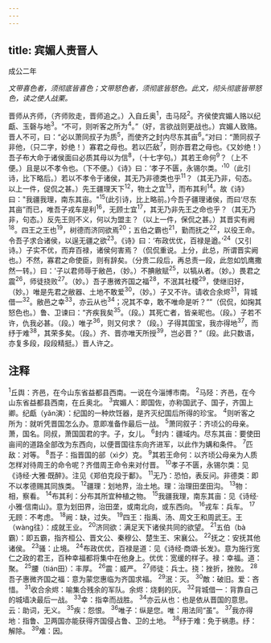 ```yaml
---
---
---
```

title: 宾媚人责晋人
---



成公二年

*文带喜色者，须彻底皆喜色；文带怒色者，须彻底皆怒色。此文，彻头彻底皆带怒色，读之使人战栗。*

晋师从齐师，（齐师败走，晋师追之。）入自丘奥<sup>1</sup>，击马陉<sup>2</sup>。齐侯使宾媚人赂以纪甗、玉磬与地<sup>3</sup>。“不可，则听客之所为<sup>4</sup>。”（好，言欲战则更战也。）宾媚人致赂。晋人不可，曰：“必以萧同叔子为质<sup>5</sup>，而使齐之封内尽东其亩<sup>6</sup>。”对曰：“萧同叔子非他，（只二字，妙绝！）寡君之母也。若以匹敌<sup>7</sup>，则亦晋君之母也。《又妙绝！）吾子布大命于诸侯面曰必质其母以为信<sup>8</sup>，（十七字句。）其若王命何<sup>9</sup>？（上不便。）且是以不孝令也。（下不便。）《诗》曰：‘孝子不匮，永锡尔类。'<sup>10</sup>（此引诗，比下略后。）若以不孝令于诸侯，其无乃非德类也乎<sup>11</sup>？（其无乃非，句态。以上一件，促侃之甚。）先王疆理天下<sup>12</sup>，物土之宜<sup>13</sup>，而布其利<sup>14</sup>。故《诗》曰："我疆我理，南东其亩。"<sup>15</sup>(此引诗，比上略前。)今吾子疆理诸侯，而曰‘尽东其亩”而已，唯吾子戎车是利<sup>16</sup>，无顾士宜<sup>17</sup>，其无乃非先王之命也乎？（其无乃非，句态。）反先王则不义，何以为盟主？（以上一件，保侃之甚。）其晋实有阙<sup>18</sup>。四王之王也<sup>19</sup>，树德而济同欲焉<sup>20</sup>；五伯之霸也<sup>21</sup>，勤而抚之<sup>22</sup>，以役王命。令吾子求合诸侯，以逞无疆之欲<sup>23</sup>。《诗》曰：‘布政优优，百禄是遒。’<sup>24</sup>（又引诗。）子实不优，而弃百禄，诸侯何害焉？（侃侃重说。上分，此总，所谓晋实阙也。）不然，寡君之命使臣，则有辞矣。（分贵二段后，再总责一段，此忽如饥鹰撒然一转。）曰：'子以君师辱于敝邑，（妙。）不腆敝赋<sup>25</sup>，以犒从者。（妙。）畏君之震<sup>26</sup>，师徒挠败<sup>27</sup>。（妙。）吾子惠微齐国之福<sup>28</sup>，不泯其社稷<sup>29</sup>，使继旧好，（妙。）唯是先君之敝器、土地不敢爱<sup>30</sup>，（妙。）子又不许。请收合余烬<sup>31</sup>，背城借一<sup>32</sup>。敝邑之幸<sup>33</sup>，亦云从也<sup>34</sup>；况其不幸，敢不唯命是听？””（侃侃，如掬其怒色也。）鲁、卫谏曰：“齐疾我矣<sup>35</sup>。（段。）其死亡者，皆亲昵也。（段。）子若不许，仇我必甚。（段。）唯子<sup>36</sup>，则又何求？（段。）子得其国宝，我亦得地<sup>37</sup>，而纾于难<sup>38</sup>，其荣多矣。（段。）齐、晋亦唯天所授<sup>39</sup>，岂必晋？”（段。此只数语，亦复多段，段段精挺。）晋人许之。

## 注释

<sup>1</sup>丘舆：齐邑，在今山东省益都县西南。一说在今淄博市南。
<sup>2</sup>马陉：齐邑，在今山东省益都县西南，在丘奥北。
<sup>3</sup>宾媚人：即国佐，亦称国武子、国子，齐国上卿。纪甗（yǎn演）：纪国的一种炊饪器，是齐灭纪国后所得的珍宝。
<sup>4</sup>则听客之所为：就听凭晋国怎么办。意即准备作最后一战。
<sup>5</sup>萧同叙子：齐顷公的母亲。萧，国名。同叔，萧国国君的字。子，女儿。
<sup>6</sup>封内：疆域内。尽东其亩：要使田亩间的道路全部改为东西向，以便晋国往东向齐进军，以此作为媾和条件。
<sup>7</sup>匹敌：对等。
<sup>8</sup>吾子：指晋国的郤（xì夕）克。
<sup>9</sup>其若王命何：以齐顷公母亲为人质怎样对待周王的命令呢？齐借周王命令来对付晋。
<sup>10</sup>孝子不匮，永锡尔类：见《诗经·大雅·既醉》。注见《郑伯克段于鄱》。
<sup>11</sup>无乃：恐怕，表反问。非德类：即不以孝德赐其同族类。
<sup>12</sup>疆理：划地界，治土地。理：治理田垄田沟。
<sup>13</sup>物：相，察看。
<sup>14</sup>布其利：分布其所宜种植之物。
<sup>15</sup>我疆我理，南东其亩：见《诗经·小雅·信南山》。意为划田界，治田垄，或南北向，或东西向。
<sup>16</sup>戎车：兵车。
<sup>17</sup>无顾：不考虑。
<sup>18</sup>阙：缺，过失。
<sup>19</sup>四王：指禹、汤、周文王和周武王。王（wàng往）：成就王业。
<sup>20</sup>济同欲：满足天下诸侯共同的欲望。
<sup>21</sup>五伯（bà霸）：即五霸，指齐桓公、晋文公、秦穆公、楚生王、宋襄公。
<sup>22</sup>抚之：安抚其他诸侯。
<sup>23</sup>骚：止境。
<sup>24</sup>布政优优，百禄是道：见《诗经·商頌·长发》。意为施行宽仁之政的君王，百种幸福都将集中在他身上。优优：宽缓的样子。禄：幸福。道：聚。
<sup>25</sup>腰（tián田）：丰厚。
<sup>26</sup>震：威严。
<sup>27</sup>师徒：兵士。挠：挫折，挫败。
<sup>28</sup>吾子惠微齐国之福：意为蒙您惠临为齐国求福。
<sup>29</sup>泯：灭。
<sup>30</sup>敵：破旧。爱：吝惜。
<sup>31</sup>收合余烬：喻集合残余的军队。余烬：烧剩的灰。
<sup>32</sup>背城借一：背靠自己的城墙决最后一战。
<sup>33</sup>幸：指幸而战胜。
<sup>34</sup>亦云从也：也是依从晋国的意思。云：助词，无义。
<sup>35</sup>疾：怨恨。
<sup>36</sup>唯子：纵是您。唯：用法同“虽”。
<sup>37</sup>我亦得地：指鲁、卫两国亦能获得齐国侵占鲁、卫的土地。
<sup>38</sup>纾于难：免于祸患。纾：解除。
<sup>39</sup>难：因。